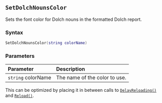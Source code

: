 ::: {.minipage data-latex="{\textwidth}"}
## `SetDolchNounsColor`

Sets the font color for Dolch nouns in the formatted Dolch report.

### Syntax {-}

``` .lua
SetDolchNounsColor(string colorName)
```

### Parameters {-}

**Parameter** | **Description**
| :-- | :-- |
| `string` colorName | The name of the color to use. |

:::: {.tipsection data-latex=""}
This can be optimized by placing it in between calls to [`DelayReloading()`](#standard-delayreloading) and [`Reload()`](#standard-reload).
::::
:::
